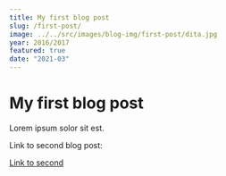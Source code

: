 ```yaml
---
title: My first blog post
slug: /first-post/
image: ../../src/images/blog-img/first-post/dita.jpg
year: 2016/2017
featured: true
date: "2021-03"
---
```


# My first blog post

Lorem ipsum solor sit est.

Link to second blog post:

[Link to second](/second-post)
